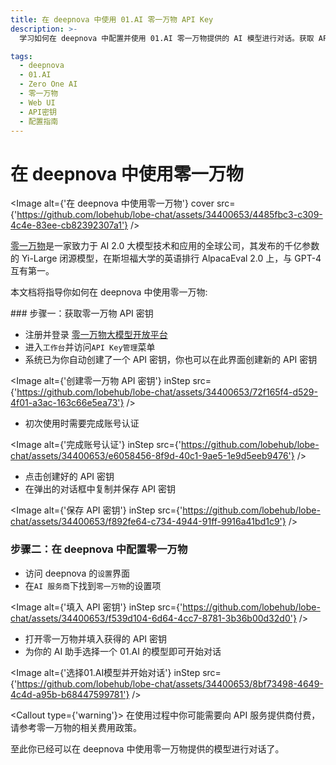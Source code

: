```yaml
---
title: 在 deepnova 中使用 01.AI 零一万物 API Key
description: >-
  学习如何在 deepnova 中配置并使用 01.AI 零一万物提供的 AI 模型进行对话。获取 API 密钥、填入设置项、选择模型，开始与 AI 助手交流。

tags:
  - deepnova
  - 01.AI
  - Zero One AI
  - 零一万物
  - Web UI
  - API密钥
  - 配置指南
---
```


# 在 deepnova 中使用零一万物

<Image alt={'在 deepnova 中使用零一万物'} cover src={'https://github.com/lobehub/lobe-chat/assets/34400653/4485fbc3-c309-4c4e-83ee-cb82392307a1'} />

[零一万物](https://www.01.ai/)是一家致力于 AI 2.0 大模型技术和应用的全球公司，其发布的千亿参数的 Yi-Large 闭源模型，在斯坦福大学的英语排行 AlpacaEval 2.0 上，与 GPT-4 互有第一。

本文档将指导你如何在 deepnova 中使用零一万物:

<Steps>
  ### 步骤一：获取零一万物 API 密钥

  - 注册并登录 [零一万物大模型开放平台](https://platform.lingyiwanwu.com/)
  - 进入`工作台`并访问`API Key管理`菜单
  - 系统已为你自动创建了一个 API 密钥，你也可以在此界面创建新的 API 密钥

  <Image alt={'创建零一万物 API 密钥'} inStep src={'https://github.com/lobehub/lobe-chat/assets/34400653/72f165f4-d529-4f01-a3ac-163c66e5ea73'} />

  - 初次使用时需要完成账号认证

  <Image alt={'完成账号认证'} inStep src={'https://github.com/lobehub/lobe-chat/assets/34400653/e6058456-8f9d-40c1-9ae5-1e9d5eeb9476'} />

  - 点击创建好的 API 密钥
  - 在弹出的对话框中复制并保存 API 密钥

  <Image alt={'保存 API 密钥'} inStep src={'https://github.com/lobehub/lobe-chat/assets/34400653/f892fe64-c734-4944-91ff-9916a41bd1c9'} />

  ### 步骤二：在 deepnova 中配置零一万物

  - 访问 deepnova 的`设置`界面
  - 在`AI 服务商`下找到`零一万物`的设置项

  <Image alt={'填入 API 密钥'} inStep src={'https://github.com/lobehub/lobe-chat/assets/34400653/f539d104-6d64-4cc7-8781-3b36b00d32d0'} />

  - 打开零一万物并填入获得的 API 密钥
  - 为你的 AI 助手选择一个 01.AI 的模型即可开始对话

  <Image alt={'选择01.AI模型并开始对话'} inStep src={'https://github.com/lobehub/lobe-chat/assets/34400653/8bf73498-4649-4c4d-a95b-b68447599781'} />

  <Callout type={'warning'}>
    在使用过程中你可能需要向 API 服务提供商付费，请参考零一万物的相关费用政策。
  </Callout>
</Steps>

至此你已经可以在 deepnova 中使用零一万物提供的模型进行对话了。
